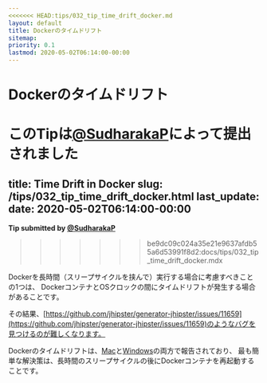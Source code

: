 ```yaml
---
<<<<<<< HEAD:tips/032_tip_time_drift_docker.md
layout: default
title: Dockerのタイムドリフト
sitemap:
priority: 0.1
lastmod: 2020-05-02T06:14:00-00:00
---
```


# Dockerのタイムドリフト

**このTipは[@SudharakaP](https://github.com/SudharakaP)によって提出されました**
=======
title: Time Drift in Docker
slug: /tips/032_tip_time_drift_docker.html
last_update:
  date: 2020-05-02T06:14:00-00:00
---

**Tip submitted by [@SudharakaP](https://github.com/SudharakaP)**
>>>>>>> be9dc09c024a35e21e9637afdb55a6d53991f8d2:docs/tips/032_tip_time_drift_docker.mdx

Dockerを長時間（スリープサイクルを挟んで）実行する場合に考慮すべきことの1つは、
DockerコンテナとOSクロックの間にタイムドリフトが発生する場合があることです。

その結果、[https://github.com/jhipster/generator-jhipster/issues/11659](https://github.com/jhipster/generator-jhipster/issues/11659)のようなバグを見つけるのが難しくなります。

Dockerのタイムドリフトは、[Mac](https://github.com/docker/for-mac/issues/2076)と[Windows](https://github.com/docker/for-win/issues/4526)の両方で報告されており、
最も簡単な解決策は、長時間のスリープサイクルの後にDockerコンテナを再起動することです。